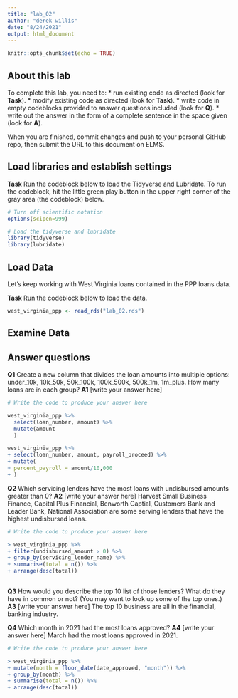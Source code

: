 ```yaml
---
title: "lab_02"
author: "derek willis"
date: "8/24/2021"
output: html_document
---
```


```r
knitr::opts_chunk$set(echo = TRUE)
```

## About this lab

To complete this lab, you need to:
* run existing code as directed (look for **Task**).
* modify existing code as directed (look for **Task**).
* write code in empty codeblocks provided to answer questions included (look for **Q**).
* write out the answer in the form of a complete sentence in the space given (look for **A**).

When you are finished, commit changes and push to your personal GitHub repo, then submit the URL to this document on ELMS.

## Load libraries and establish settings

**Task** Run the codeblock below to load the Tidyverse and Lubridate. To run the codeblock, hit the little green play button in the upper right corner of the gray area (the codeblock) below.

```r
# Turn off scientific notation
options(scipen=999)

# Load the tidyverse and lubridate
library(tidyverse)
library(lubridate)
```

## Load Data

Let's keep working with West Virginia loans contained in the PPP loans data.  

**Task** Run the codeblock below to load the data.

```r
west_virginia_ppp <- read_rds("lab_02.rds")
```

## Examine Data

## Answer questions

**Q1** Create a new column that divides the loan amounts into multiple options: under_10k, 10k_50k, 50k_100k, 100k_500k, 500k_1m, 1m_plus. How many loans are in each group?
**A1** [write your answer here]

```r
# Write the code to produce your answer here

west_virginia_ppp %>%
  select(loan_number, amount) %>%
  mutate(amount 
  )

west_virginia_ppp %>%
+ select(loan_number, amount, payroll_proceed) %>%
+ mutate(
+ percent_payroll = amount/10,000
+ )

```

**Q2** Which servicing lenders have the most loans with undisbursed amounts greater than 0?
**A2** [write your answer here] Harvest Small Business Finance, Capital Plus Financial, Benworth Captial, Customers Bank and Leader Bank, National Association are some serving lenders that have the highest undisbursed loans. 

```r
# Write the code to produce your answer here

> west_virginia_ppp %>%
+ filter(undisbursed_amount > 0) %>% 
+ group_by(servicing_lender_name) %>%
+ summarise(total = n()) %>%
+ arrange(desc(total))
 
```

**Q3** How would you describe the top 10 list of those lenders? What do they have in common or not? (You may want to look up some of the top ones.)
**A3** [write your answer here] The top 10 business are all in the financial, banking industry. 

**Q4** Which month in 2021 had the most loans approved?
**A4** [write your answer here] March had the most loans approved in 2021. 

```r
# Write the code to produce your answer here

> west_virginia_ppp %>%
+ mutate(month = floor_date(date_approved, "month")) %>%
+ group_by(month) %>%
+ summarise(total = n()) %>%
+ arrange(desc(total))

```
